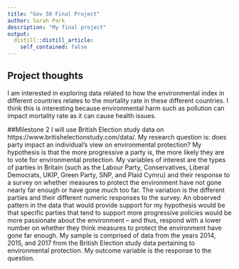 ```yaml
---
title: "Gov 50 Final Project"
author: Sarah Park
description: "My final project"
output:
  distill::distill_article:
    self_contained: false
---
```




## Project thoughts

I am interested in exploring data related to how the environmental index in different countries relates to the mortality rate in these different countries. I think this is interesting because environmental harm such as pollution can impact mortality rate as it can cause health issues.

##Milestone 2
I will use British Election study data on https://www.britishelectionstudy.com/data/. My research question is: does party impact an individual's view on environmental protection? My hypothesis is that the more progressive a party is, the more likely they are to vote for environmental protection. My variables of interest are the types of parties in Britain (such as the Labour Party, Conservatives, Liberal Democrats, UKIP, Green Party, SNP, and Plaid Cymru) and their response to a survey on whether measures to protect the environment have not gone nearly far enough or have gone much too far. The variation is the different parties and their different numeric responses to the survey. An observed pattern in the data that would provide support for my hypothesis would be that specific parties that tend to support more progressive policies would be more passionate about the environment -- and thus, respond with a lower number on whether they think measures to protect the environment have gone far enough. My sample is comprised of data from the years 2014, 2015, and 2017 from the British Election study data pertaining to environmental protection. My outcome variable is the response to the question.
